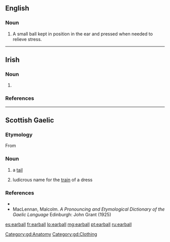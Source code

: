 ==English==

===Noun===
{{en-noun}}

# {{lb|en|acupuncture}} A small ball kept in position in the ear and pressed when needed to relieve stress.

----

==Irish==

===Noun===
{{ga-noun|earbaill|earbaill|g=m}}

# {{alternative form of|eireaball|lang=ga}}

===References===
{{R:Dinneen}}

----

==Scottish Gaelic==

===Etymology===
From {{etyl|sga|gd}} {{term|erball|lang=sga}}

===Noun===
{{gd-noun|g=m|gen=earbaill|pl=earbaill}}

# a [[tail]]
#: {{usex|'''earball''' an each|inline=1|t=paddock-pipe, horse-tail|lang=gd}}
#: {{usex|bun an '''earbaill'''|inline=1|t=the rump|lang=gd}}
#: {{usex|'''earball''' sguabach|inline=1|t=a bushy tail|lang=gd}}
# ludicrous name for the [[train]] of a dress

===References===
* {{R:Dwelly}}
* MacLennan, Malcolm. ''A Pronouncing and Etymological Dictionary of the Gaelic Language'' Edinburgh: John Grant (1925)

[[Category:gd:Anatomy]]
[[Category:gd:Clothing]]

[[es:earball]]
[[fr:earball]]
[[lo:earball]]
[[mg:earball]]
[[pt:earball]]
[[ru:earball]]